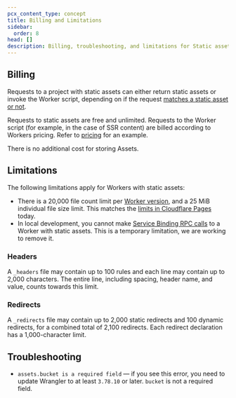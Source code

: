 ```yaml
---
pcx_content_type: concept
title: Billing and Limitations
sidebar:
  order: 8
head: []
description: Billing, troubleshooting, and limitations for Static assets on Workers
---
```


## Billing

Requests to a project with static assets can either return static assets or invoke the Worker script, depending on if the request [matches a static asset or not](/workers/static-assets/routing/).

Requests to static assets are free and unlimited. Requests to the Worker script (for example, in the case of SSR content) are billed according to Workers pricing. Refer to [pricing](/workers/platform/pricing/#example-2) for an example.

There is no additional cost for storing Assets.

## Limitations

The following limitations apply for Workers with static assets:

- There is a 20,000 file count limit per [Worker version](/workers/configuration/versions-and-deployments/), and a 25 MiB individual file size limit. This matches the [limits in Cloudflare Pages](/pages/platform/limits/) today.
- In local development, you cannot make [Service Binding RPC calls](/workers/runtime-apis/bindings/service-bindings/rpc/) to a Worker with static assets. This is a temporary limitation, we are working to remove it.

### Headers

A `_headers` file may contain up to 100 rules and each line may contain up to 2,000 characters. The entire line, including spacing, header name, and value, counts towards this limit.

### Redirects

A `_redirects` file may contain up to 2,000 static redirects and 100 dynamic redirects, for a combined total of 2,100 redirects. Each redirect declaration has a 1,000-character limit.

## Troubleshooting

- `assets.bucket is a required field` — if you see this error, you need to update Wrangler to at least `3.78.10` or later. `bucket` is not a required field.

